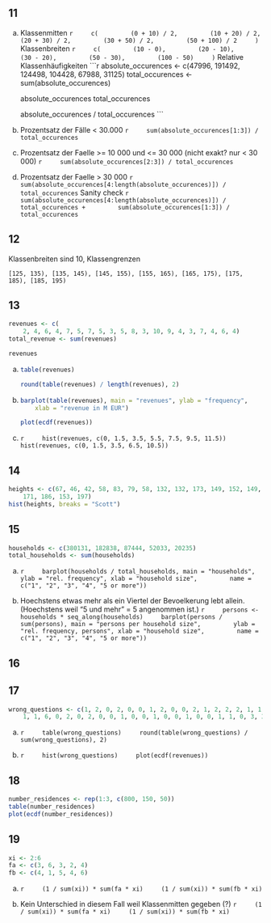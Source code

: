 ## 11

a)
    Klassenmitten
    ```r
    c(
        (0 + 10) / 2,
        (10 + 20) / 2,
        (20 + 30) / 2,
        (30 + 50) / 2,
        (50 + 100) / 2
    )
    ```
    Klassenbreiten
    ```r
    c(
        (10 - 0),
        (20 - 10),
        (30 - 20),
        (50 - 30),
        (100 - 50)
    )
    ```
    Relative Klassenhäufigkeiten
    ```r
    absolute_occurences <- c(47996, 191492, 124498, 104428, 67988, 31125)
    total_occurences <- sum(absolute_occurences)

    absolute_occurences
    total_occurences

    absolute_occurences / total_occurences
    ```

b)
    Prozentsatz der Fälle < 30.000
    ```r
    sum(absolute_occurences[1:3]) / total_occurences
    ```

c)
    Prozentsatz der Faelle >= 10 000 und <= 30 000 (nicht exakt? nur < 30 000)
    ```r
    sum(absolute_occurences[2:3]) / total_occurences
    ```

d)
    Prozentsatz der Faelle > 30 000
    ```r
    sum(absolute_occurences[4:length(absolute_occurences)]) / total_occurences
    ```
    Sanity check
    ```r
    sum(absolute_occurences[4:length(absolute_occurences)]) / total_occurences +
        sum(absolute_occurences[1:3]) / total_occurences
    ```

## 12

Klassenbreiten sind 10, Klassengrenzen 
```
[125, 135), [135, 145), [145, 155), [155, 165), [165, 175), [175, 185), [185, 195)
```

## 13

```r
revenues <- c(
    2, 4, 6, 4, 7, 5, 7, 5, 3, 5, 8, 3, 10, 9, 4, 3, 7, 4, 6, 4)
total_revenue <- sum(revenues)

revenues
```

a)
    ```r
    table(revenues)

    round(table(revenues) / length(revenues), 2)
    ```

b)
    ```r
    barplot(table(revenues), main = "revenues", ylab = "frequency",
        xlab = "revenue in M EUR")

    plot(ecdf(revenues))
    ```

c)
    ```r
    hist(revenues, c(0, 1.5, 3.5, 5.5, 7.5, 9.5, 11.5))
    hist(revenues, c(0, 1.5, 3.5, 6.5, 10.5))
    ```

## 14

```r
heights <- c(67, 46, 42, 58, 83, 79, 58, 132, 132, 173, 149, 152, 149, 169,
    171, 186, 153, 197)
hist(heights, breaks = "Scott")
```

## 15

```r
households <- c(380131, 182838, 87444, 52033, 20235)
total_households <- sum(households)
```

a)
    ```r
    barplot(households / total_households, main = "households",
        ylab = "rel. frequency", xlab = "household size",
        name = c("1", "2", "3", "4", "5 or more"))
    ```

b)
    Hoechstens etwas mehr als ein Viertel der Bevoelkerung lebt allein. (Hoechstens weil "5 und mehr" = 5 angenommen ist.)
    ```r
    persons <- households * seq_along(households)
    barplot(persons / sum(persons), main = "persons per household size",
        ylab = "rel. frequency, persons", xlab = "household size",
        name = c("1", "2", "3", "4", "5 or more"))
    ```

## 16

## 17

```r
wrong_questions <- c(1, 2, 0, 2, 0, 0, 1, 2, 0, 0, 2, 1, 2, 2, 2, 1, 1,
    1, 1, 6, 0, 2, 0, 2, 0, 0, 1, 0, 0, 1, 0, 0, 1, 0, 0, 1, 1, 0, 3, 3)
```

a)
    ```r
    table(wrong_questions)
    round(table(wrong_questions) / sum(wrong_questions), 2)
    ```

b)
    ```r
    hist(wrong_questions)
    plot(ecdf(revenues))
    ```

## 18

```r
number_residences <- rep(1:3, c(800, 150, 50))
table(number_residences)
plot(ecdf(number_residences))
```

## 19

```r
xi <- 2:6
fa <- c(3, 6, 3, 2, 4)
fb <- c(4, 1, 5, 4, 6)
```

a)
    ```r
    (1 / sum(xi)) * sum(fa * xi)
    (1 / sum(xi)) * sum(fb * xi)
    ```

b) Kein Unterschied in diesem Fall weil Klassenmitten gegeben (?)
    ```r
    (1 / sum(xi)) * sum(fa * xi)
    (1 / sum(xi)) * sum(fb * xi)
    ```
